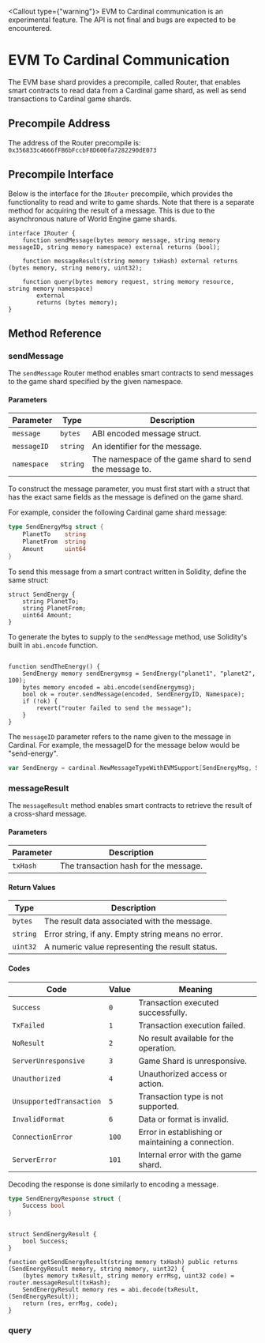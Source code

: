 
<Callout type={"warning"}>
    EVM to Cardinal communication is an experimental feature. The API is not final and bugs are expected to be encountered.
</Callout>


# EVM To Cardinal Communication

The EVM base shard provides a precompile, called Router, that enables smart contracts to read data from a Cardinal game shard, as well as send transactions to Cardinal game shards.

## Precompile Address

The address of the Router precompile is: `0x356833c4666fFB6bFccbF8D600fa7282290dE073`

## Precompile Interface

Below is the interface for the `IRouter` precompile, which provides the functionality to read and write to game shards. Note that there is a separate method for acquiring the result of a message. This is due to the asynchronous nature of World Engine game shards.

```solidity
interface IRouter {
    function sendMessage(bytes memory message, string memory messageID, string memory namespace) external returns (bool);

    function messageResult(string memory txHash) external returns (bytes memory, string memory, uint32);

    function query(bytes memory request, string memory resource, string memory namespace)
        external
        returns (bytes memory);
}
```

## Method Reference

### sendMessage

The `sendMessage` Router method enables smart contracts to send messages to the game shard specified by the given namespace.

#### Parameters

| Parameter   | Type           | Description                                      |
|-------------|----------------|--------------------------------------------------|
| `message`   | `bytes` | ABI encoded message struct.                    |
| `messageID` | `string` | An identifier for the message.                    |
| `namespace` | `string` | The namespace of the game shard to send the message to.        |

To construct the message parameter, you must first start with a struct that has the exact same fields as the message is defined on the game shard.

For example, consider the following Cardinal game shard message:

```go
type SendEnergyMsg struct {
    PlanetTo    string
    PlanetFrom  string
    Amount      uint64
}
```

To send this message from a smart contract written in Solidity, define the same struct:

```solidity
struct SendEnergy {
    string PlanetTo;
    string PlanetFrom;
    uint64 Amount;
}
```

To generate the bytes to supply to the `sendMessage` method, use Solidity's built in `abi.encode` function.

```solidity

function sendTheEnergy() {
    SendEnergy memory sendEnergymsg = SendEnergy("planet1", "planet2", 100);
    bytes memory encoded = abi.encode(sendEnergymsg);
    bool ok = router.sendMessage(encoded, SendEnergyID, Namespace);
    if (!ok) {
        revert("router failed to send the message");
    }
}
```

The `messageID` parameter refers to the name given to the message in Cardinal. For example, the messageID for the message below would be "send-energy".

```go
var SendEnergy = cardinal.NewMessageTypeWithEVMSupport[SendEnergyMsg, SendEnergyReply]("send-energy")
```

### messageResult

The `messageResult` method enables smart contracts to retrieve the result of a cross-shard message.

#### Parameters

| Parameter | Description                                    |
|-----------|------------------------------------------------|
| `txHash`  | The transaction hash for the message.          |


#### Return Values

| Type   | Description                                    |
|--------|------------------------------------------------|
| `bytes`| The result data associated with the message.    |
| `string`| Error string, if any. Empty string means no error.            |
| `uint32`| A numeric value representing the result status.|

#### Codes

| Code                  | Value | Meaning                                           |
|-----------------------|-------|---------------------------------------------------|
| `Success`            | `0`   | Transaction executed successfully.               |
| `TxFailed`           | `1`   | Transaction execution failed.                    |
| `NoResult`           | `2`   | No result available for the operation.           |
| `ServerUnresponsive` | `3`   | Game Shard is unresponsive.                      |
| `Unauthorized`       | `4`   | Unauthorized access or action.                   |
| `UnsupportedTransaction`| `5`| Transaction type is not supported.               |
| `InvalidFormat`      | `6`   | Data or format is invalid.                       |
| `ConnectionError`    | `100` | Error in establishing or maintaining a connection.|
| `ServerError`        | `101` | Internal error with the game shard.               |


Decoding the response is done similarly to encoding a message.


```go
type SendEnergyResponse struct {
    Success bool
}
```

```solidity

struct SendEnergyResult {
    bool Success;
}

function getSendEnergyResult(string memory txHash) public returns (SendEnergyResult memory, string memory, uint32) {
    (bytes memory txResult, string memory errMsg, uint32 code) =  router.messageResult(txHash);
    SendEnergyResult memory res = abi.decode(txResult, (SendEnergyResult));
    return (res, errMsg, code);
}
```

### query

